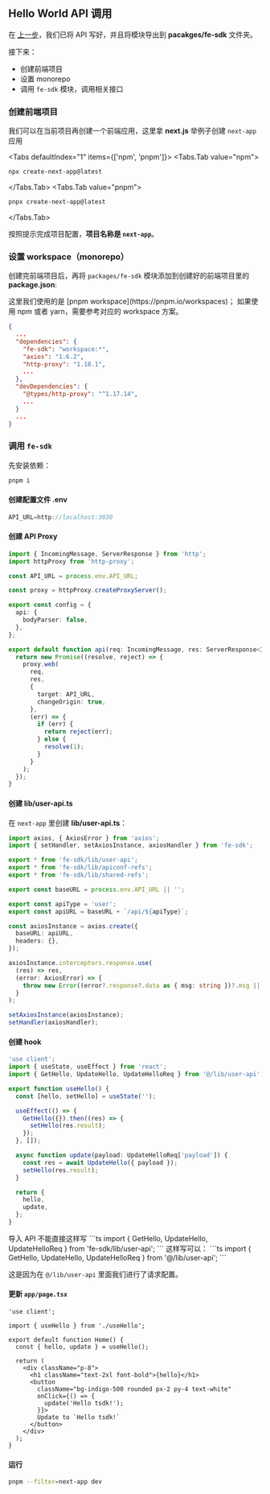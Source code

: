 
## Hello World API 调用

在 [上一步](./hello-world-api)，我们已将 API 写好，并且将模块导出到 **pacakges/fe-sdk** 文件夹。

接下来：

- 创建前端项目
- 设置 monorepo
- 调用 `fe-sdk` 模块，调用相关接口

### 创建前端项目

我们可以在当前项目再创建一个前端应用，这里拿 **next.js** 举例子创建 `next-app` 应用

<Tabs defaultIndex="1" items={['npm', 'pnpm']}>
  <Tabs.Tab value="npm">

```sh
npx create-next-app@latest
```

  </Tabs.Tab>
  <Tabs.Tab value="pnpm">

```zsh
pnpx create-next-app@latest
```

  </Tabs.Tab>
</Tabs>

按照提示完成项目配置，**项目名称是 `next-app`**。

### 设置 workspace（monorepo）

创建完前端项目后，再将 `packages/fe-sdk` 模块添加到创建好的前端项目里的 **package.json**:

<Callout>
  这里我们使用的是 [pnpm workspace](https://pnpm.io/workspaces)； 如果使用 npm 或者 yarn，需要参考对应的 workspace 方案。
</Callout>

```json {4-6, 10}
{
  ...
  "dependencies": {
    "fe-sdk": "workspace:*",
    "axios": "1.6.2",
    "http-proxy": "1.18.1",
    ...
  },
  "devDependencies": {
    "@types/http-proxy": "^1.17.14",
    ...
  }
  ...
}
```

### 调用 `fe-sdk`

先安装依赖：

```sh
pnpm i
```

#### 创建配置文件 **.env**

```ts filename="next-app/.env" copy
API_URL=http://localhost:3030
```

#### 创建 API Proxy

```ts filename="pages/api/[...path].ts" copy
import { IncomingMessage, ServerResponse } from 'http';
import httpProxy from 'http-proxy';

const API_URL = process.env.API_URL;

const proxy = httpProxy.createProxyServer();

export const config = {
  api: {
    bodyParser: false,
  },
};

export default function api(req: IncomingMessage, res: ServerResponse<IncomingMessage>) {
  return new Promise((resolve, reject) => {
    proxy.web(
      req,
      res,
      {
        target: API_URL,
        changeOrigin: true,
      },
      (err) => {
        if (err) {
          return reject(err);
        } else {
          resolve(1);
        }
      }
    );
  });
}
```

#### 创建 **lib/user-api.ts**

在 `next-app` 里创建 **lib/user-api.ts**：

```ts filename="next-app/lib/user-api.ts" copy
import axios, { AxiosError } from 'axios';
import { setHandler, setAxiosInstance, axiosHandler } from 'fe-sdk';

export * from 'fe-sdk/lib/user-api';
export * from 'fe-sdk/lib/apiconf-refs';
export * from 'fe-sdk/lib/shared-refs';

export const baseURL = process.env.API_URL || '';

export const apiType = 'user';
export const apiURL = baseURL + `/api/${apiType}`;

const axiosInstance = axios.create({
  baseURL: apiURL,
  headers: {},
});

axiosInstance.interceptors.response.use(
  (res) => res,
  (error: AxiosError) => {
    throw new Error((error?.response?.data as { msg: string })?.msg || error?.message);
  }
);

setAxiosInstance(axiosInstance);
setHandler(axiosHandler);
```

#### 创建 hook

```ts filename="next-app/app/useHello.ts" copy
'use client';
import { useState, useEffect } from 'react';
import { GetHello, UpdateHello, UpdateHelloReq } from '@/lib/user-api';

export function useHello() {
  const [hello, setHello] = useState('');

  useEffect(() => {
    GetHello({}).then((res) => {
      setHello(res.result);
    });
  }, []);

  async function update(payload: UpdateHelloReq['payload']) {
    const res = await UpdateHello({ payload });
    setHello(res.result);
  }

  return {
    hello,
    update,
  };
}
```

<Callout type="error" emoji="️🚫">
  导入 API 不能直接这样写 
  ```ts 
  import { GetHello, UpdateHello, UpdateHelloReq } from 'fe-sdk/lib/user-api'; 
  ```
</Callout>

<Callout emoji="️✅">
  这样写可以：
  ```ts 
  import { GetHello, UpdateHello, UpdateHelloReq } from '@/lib/user-api'; 
  ```

  这是因为在 `@/lib/user-api` 里面我们进行了请求配置。
</Callout>

#### 更新 `app/page.tsx`

```tsx filename="next-app/app/page.tsx" copy
'use client';

import { useHello } from './useHello';

export default function Home() {
  const { hello, update } = useHello();

  return (
    <div className="p-8">
      <h1 className="text-2xl font-bold">{hello}</h1>
      <button
        className="bg-indigo-500 rounded px-2 py-4 text-white"
        onClick={() => {
          update('Hello tsdk!');
        }}>
        Update to `Hello tsdk!`
      </button>
    </div>
  );
}
```

#### 运行

```sh copy
pnpm --filter=next-app dev
```
